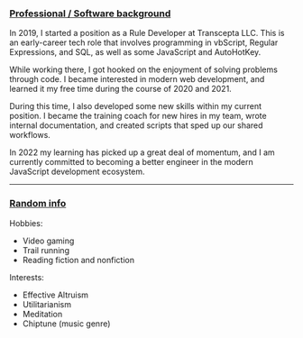 ### <u>Professional / Software background</u>

In 2019, I started a position as a Rule Developer at Transcepta LLC. This is an early-career tech role that involves programming in vbScript, Regular Expressions, and SQL, as well as some JavaScript and AutoHotKey.

While working there, I got hooked on the enjoyment of solving problems through code. I became interested in modern web development, and learned it my free time during the course of 2020 and 2021.

During this time, I also developed some new skills within my current position. I became the training coach for new hires in my team, wrote internal documentation, and created scripts that sped up our shared workflows.

In 2022 my learning has picked up a great deal of momentum, and I am currently committed to becoming a better engineer in the modern JavaScript development ecosystem.

---

### <u>Random info</u>

Hobbies:

- Video gaming
- Trail running
- Reading fiction and nonfiction

Interests:

- Effective Altruism
- Utilitarianism
- Meditation
- Chiptune (music genre)
